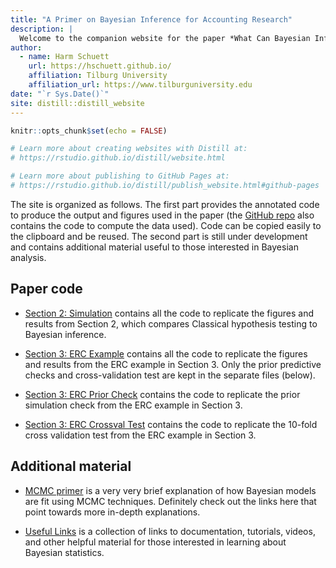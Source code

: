 ```yaml
---
title: "A Primer on Bayesian Inference for Accounting Research"
description: |
  Welcome to the companion website for the paper *What Can Bayesian Inference Do for Accounting Research?* I hope this site and the accompanying [GitHub repo](https://github.com/hschuett/BayesForAccountingResearch) will help those interested in Bayesian methods to find a starting point. Hopefully you find it useful.
author:
  - name: Harm Schuett
    url: https://hschuett.github.io/
    affiliation: Tilburg University
    affiliation_url: https://www.tilburguniversity.edu
date: "`r Sys.Date()`"
site: distill::distill_website
---
```


```r
knitr::opts_chunk$set(echo = FALSE)

# Learn more about creating websites with Distill at:
# https://rstudio.github.io/distill/website.html

# Learn more about publishing to GitHub Pages at:
# https://rstudio.github.io/distill/publish_website.html#github-pages

```

The site is organized as follows. The first part provides the annotated code to produce the output and figures used in the paper (the [GitHub repo](https://github.com/hschuett/BayesForAccountingResearch) also contains the code to compute the data used). Code can be copied easily to the clipboard and be reused. The second part is still under development and contains additional material useful to those interested in Bayesian analysis.

## Paper code

- [Section 2: Simulation](classic-vs-bayes.html) contains all the code to replicate the figures and results from Section 2, which compares Classical hypothesis testing to Bayesian inference.

- [Section 3: ERC Example](ERC-example.html) contains all the code to replicate the figures and results from the ERC example in Section 3. Only the prior predictive checks and cross-validation test are kept in the separate files (below).

- [Section 3: ERC Prior Check](ERC-example-prior.html) contains the code to replicate the prior simulation check from the ERC example in Section 3.

- [Section 3: ERC Crossval Test](ERC-example-cv.html) contains the code to replicate the 10-fold cross validation test from the ERC example in Section 3.

## Additional material

- [MCMC primer](mcmc.html) is a very very brief explanation of how Bayesian models are fit using MCMC techniques. Definitely check out the links here that point towards more in-depth explanations.

- [Useful Links](links.html) is a collection of links to documentation, tutorials, videos, and other helpful material for those interested in learning about Bayesian statistics.
